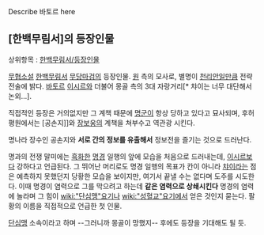 Describe 바토르 here

==[한백무림서]의 등장인물==

상위항목 : [[한백무림서/등장인물]]

[[무협소설]] [[한백무림서]] [[무당마검]]의 등장인물. [[원]] 측의 모사로, 별명이 [[천리안]]일만큼 전략전술에 밝다. [[바토르]] [[이시르]]와 더불어 몽골 측의 3대 자랑거리[* 챠이는 너무 대단해서 논외...].

직접적인 등장은 거의없지만 그 계책 때문에 [[명]]군이 항상 당하고 있다고 묘사되며, 후허 평원에서는 [공손지]]와 [[장보웅]]의 계책을 쳐부수고 역관광 시킨다.

명나라 장수인 공손지와 '''서로 간의 정보를 유출해서''' 정보전을 즐기는 것으로 드러난다.

명과의 전쟁 말미에는 [[흑화]]한 [[명경]] 일행의 앞에 모습을 처음으로 드러내는데, [[이시르]]보다 강하다고 언급된다. 그 뛰어난 머리로도 명경 일행의 목표가 칸이 아니라 [[챠이]]라는 점은 예측하지 못했던지 당황한 모습을 보이지만, 여기서 끝낼 수는 없다며 도주를 시도한다. 이때 명경이 염력으로 그를 막으려고 하는데 '''같은 염력으로 상쇄시킨다''' 명경의 염력에 놀라며 그 힘이 [[wiki:"단심맹"요기]]나 [[wiki:"성혈교"요기]]에서 얻은 것인지 묻는다. 팔황의 이름을 직접적으로 언급한 첫 인물.

[[단심맹]] 소속이라고 하며 --그러니까 몽골이 망했지-- 후에도 등장을 기대해도 될 듯.
